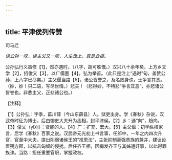 ```yaml
---
---
---
```

title: 平津侯列传赞
---



司马迁

*读公孙一叹，读主父又一叹，人生世上，真是业报。*

公孙弘行义虽修【1】，然亦遇时。（八字，胡可胜慨。）汉兴八十余年矣，上方乡文学【2】，招俊又【3】，以广儒墨【4】，弘为举首。（此只是注上“遇时”句，盖赞公孙，上八字已尽矣。）主父偃当路【5】，诸公皆誉之，及名败身诛，士争言其恶。（妙，妙！只二语，写尽世情。）悲夫！（悲得妙，不特悲“争言其恶”，亦悲诸公皆誉也。非悲主父，正悲诸公也。）

【注释】

【1】公孙弘：字季，菑川薛（今山东薛县）人。狱吏出身。学《春秋》杂说，汉武帝时征为博士，后由御史大夫升为丞相，封平津侯。【2】乡：通“向”，趋向。【3】俊乂（yì刈）：贤能的人。【4】广：扩充、宏大。【5】主父偃：初学纵横家言，后学《春秋》百家之说。汉武帝元光初上书言事，任郎中，一年之内四次升官，官至中大夫。提出削弱诸侯王的“推恩法”，主张抑制豪强贵族的兼并，建议设置朔方郡，以抗击匈奴的侵扰。后任齐王相，因揭发齐王与其姊通奸事，以此得罪族诛。当路：担任重要官职，掌握政权。